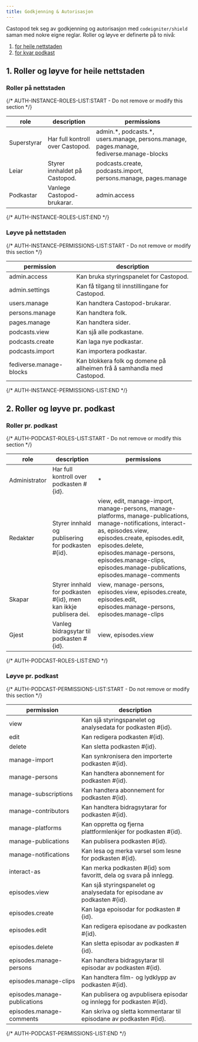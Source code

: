 ```yaml
---
title: Godkjenning & Autorisasjon
---
```


Castopod tek seg av godkjenning og autorisasjon med `codeigniter/shield` saman
med nokre eigne reglar. Roller og løyve er definerte på to nivå:

1. [for heile nettstaden](#1-instance-wide-roles-and-permissions)
2. [for kvar podkast](#2-per-podcast-roles-and-permissions)

## 1. Roller og løyve for heile nettstaden

### Roller på nettstaden

{/* AUTH-INSTANCE-ROLES-LIST:START - Do not remove or modify this section */}

| role        | description                      | permissions                                                                                |
| ----------- | -------------------------------- | ------------------------------------------------------------------------------------------ |
| Superstyrar | Har full kontroll over Castopod. | admin.\*, podcasts.\*, users.manage, persons.manage, pages.manage, fediverse.manage-blocks |
| Leiar       | Styrer innhaldet på Castopod.    | podcasts.create, podcasts.import, persons.manage, pages.manage                             |
| Podkastar   | Vanlege Castopod-brukarar.       | admin.access                                                                               |

{/* AUTH-INSTANCE-ROLES-LIST:END */}

### Løyve på nettstaden

{/* AUTH-INSTANCE-PERMISSIONS-LIST:START - Do not remove or modify this section */}

| permission              | description                                                            |
| ----------------------- | ---------------------------------------------------------------------- |
| admin.access            | Kan bruka styringspanelet for Castopod.                                |
| admin.settings          | Kan få tilgang til innstillingane for Castopod.                        |
| users.manage            | Kan handtera Castopod-brukarar.                                        |
| persons.manage          | Kan handtera folk.                                                     |
| pages.manage            | Kan handtera sider.                                                    |
| podcasts.view           | Kan sjå alle podkastane.                                               |
| podcasts.create         | Kan laga nye podkastar.                                                |
| podcasts.import         | Kan importera podkastar.                                               |
| fediverse.manage-blocks | Kan blokkera folk og domene på allheimen frå å samhandla med Castopod. |

{/* AUTH-INSTANCE-PERMISSIONS-LIST:END */}

## 2. Roller og løyve pr. podkast

### Roller pr. podkast

{/* AUTH-PODCAST-ROLES-LIST:START - Do not remove or modify this section */}

| role          | description                                                        | permissions                                                                                                                                                                                                                                                                                 |
| ------------- | ------------------------------------------------------------------ | ------------------------------------------------------------------------------------------------------------------------------------------------------------------------------------------------------------------------------------------------------------------------------------------- |
| Administrator | Har full kontroll over podkasten #\{id\}.                          | \*                                                                                                                                                                                                                                                                                          |
| Redaktør      | Styrer innhald og publisering for podkasten #\{id\}.               | view, edit, manage-import, manage-persons, manage-platforms, manage-publications, manage-notifications, interact-as, episodes.view, episodes.create, episodes.edit, episodes.delete, episodes.manage-persons, episodes.manage-clips, episodes.manage-publications, episodes.manage-comments |
| Skapar        | Styrer innhald for podkasten #\{id\}, men kan ikkje publisera dei. | view, manage-persons, episodes.view, episodes.create, episodes.edit, episodes.manage-persons, episodes.manage-clips                                                                                                                                                                         |
| Gjest         | Vanleg bidragsytar til podkasten #\{id\}.                          | view, episodes.view                                                                                                                                                                                                                                                                         |

{/* AUTH-PODCAST-ROLES-LIST:END */}

### Løyve pr. podkast

{/* AUTH-PODCAST-PERMISSIONS-LIST:START - Do not remove or modify this section */}

| permission                   | description                                                                |
| ---------------------------- | -------------------------------------------------------------------------- |
| view                         | Kan sjå styringspanelet og analysedata for podkasten #\{id\}.              |
| edit                         | Kan redigera podkasten #\{id\}.                                            |
| delete                       | Kan sletta podkasten #\{id\}.                                              |
| manage-import                | Kan synkronisera den importerte podkasten #\{id\}.                         |
| manage-persons               | Kan handtera abonnement for podkasten #\{id\}.                             |
| manage-subscriptions         | Kan handtera abonnement for podkasten #\{id\}.                             |
| manage-contributors          | Kan handtera bidragsytarar for podkasten #\{id\}.                          |
| manage-platforms             | Kan oppretta og fjerna plattformlenkjer for podkasten #\{id\}.             |
| manage-publications          | Kan publisera podkasten #\{id\}.                                           |
| manage-notifications         | Kan lesa og merka varsel som lesne for podkasten #\{id\}.                  |
| interact-as                  | Kan merka podkasten #\{id\} som favoritt, dela og svara på innlegg.        |
| episodes.view                | Kan sjå styringspanelet og analysedata for episodane av podkasten #\{id\}. |
| episodes.create              | Kan laga epoisodar for podkasten #\{id\}.                                  |
| episodes.edit                | Kan redigera episodane av podkasten #\{id\}.                               |
| episodes.delete              | Kan sletta episodar av podkasten #\{id\}.                                  |
| episodes.manage-persons      | Kan handtera bidragsytarar til episodar av podkasten #\{id\}.              |
| episodes.manage-clips        | Kan handtera film- og lydklypp av podkasten #\{id\}.                       |
| episodes.manage-publications | Kan publisera og avpublisera episodar og innlegg for podkasten #\{id\}.    |
| episodes.manage-comments     | Kan skriva og sletta kommentarar til episodane av podkasten #\{id\}.       |

{/* AUTH-PODCAST-PERMISSIONS-LIST:END */}
